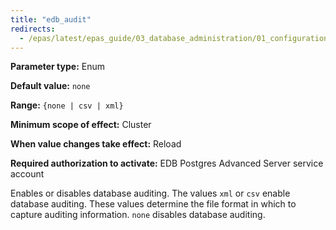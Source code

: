 ```yaml
---
title: "edb_audit"
redirects:
  - /epas/latest/epas_guide/03_database_administration/01_configuration_parameters/03_configuration_parameters_by_functionality/07_auditing_settings/01_edb_audit/ #generated for docs/epas/reorg-role-use-case-mode
---
```


<div id="edb_audit" class="registered_link"></div>

**Parameter type:** Enum

**Default value:** `none`

**Range:** `{none | csv | xml}`

**Minimum scope of effect:** Cluster

**When value changes take effect:** Reload

**Required authorization to activate:** EDB Postgres Advanced Server service account

Enables or disables database auditing. The values `xml` or `csv` enable database auditing. These values determine the file format in which to capture auditing information. `none` disables database auditing.
